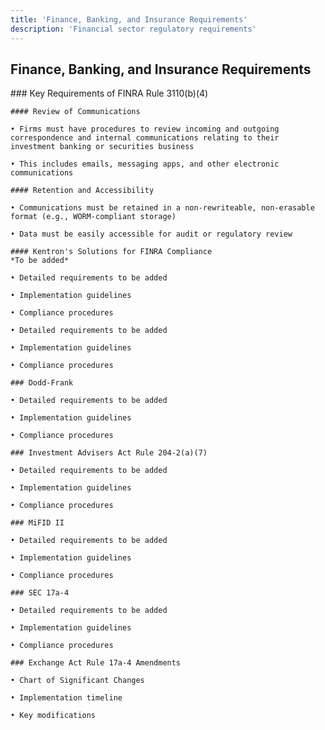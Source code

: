 ```yaml
---
title: 'Finance, Banking, and Insurance Requirements'
description: 'Financial sector regulatory requirements'
---
```


## Finance, Banking, and Insurance Requirements

<AccordionGroup>
  <Accordion title="FINRA Rule 3110">
    ### Key Requirements of FINRA Rule 3110(b)(4)

    #### Review of Communications
    
    • Firms must have procedures to review incoming and outgoing correspondence and internal communications relating to their investment banking or securities business
    
    • This includes emails, messaging apps, and other electronic communications

    #### Retention and Accessibility
    
    • Communications must be retained in a non-rewriteable, non-erasable format (e.g., WORM-compliant storage)
    
    • Data must be easily accessible for audit or regulatory review

    #### Kentron's Solutions for FINRA Compliance
    *To be added*
  </Accordion>

  <Accordion title="CFTC Regulation 1.35(a)(1)(iii)">
    
    • Detailed requirements to be added
    
    • Implementation guidelines
    
    • Compliance procedures
  </Accordion>

  <Accordion title="FCA Handbook SYSC 10A.1.6">
    
    • Detailed requirements to be added
    
    • Implementation guidelines
    
    • Compliance procedures

    ### Dodd-Frank
    
    • Detailed requirements to be added
    
    • Implementation guidelines
    
    • Compliance procedures

    ### Investment Advisers Act Rule 204-2(a)(7)
    
    • Detailed requirements to be added
    
    • Implementation guidelines
    
    • Compliance procedures

    ### MiFID II
    
    • Detailed requirements to be added
    
    • Implementation guidelines
    
    • Compliance procedures

    ### SEC 17a-4
    
    • Detailed requirements to be added
    
    • Implementation guidelines
    
    • Compliance procedures

    ### Exchange Act Rule 17a-4 Amendments
    
    • Chart of Significant Changes
    
    • Implementation timeline
    
    • Key modifications
  </Accordion>
</AccordionGroup>